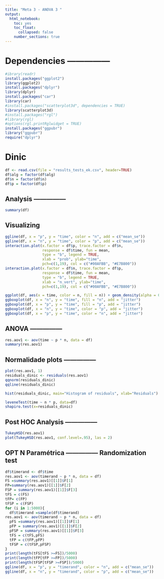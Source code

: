 ```yaml
---
title: "Meta 3 - ANOVA 3 "
output: 
  html_notebook: 
    toc: yes
    toc_float:
      collapsed: false
    number_sections: true
---
```


# Dependencies ---------------

```r
#ibrary(readr)
install.packages("ggplot2")
library(ggplot2)
install.packages("dplyr")
library(dplyr)
install.packages("car")
library(car)
#install.packages("scatterplot3d", dependencies = TRUE)
library(scatterplot3d)
#install.packages("rgl")
#library(rgl)
#options(rgl.printRglwidget = TRUE)
install.packages("ggpubr")
library("ggpubr")
require("dplyr")
```

# Dinic

```r
df <- read.csv(file = "results_tests_ek.csv", header=TRUE)
df$alg = factor(df$alg)
df$n = factor(df$n)
df$p = factor(df$p)
```

## Analysis ---------------

```r
summary(df)
```
## Visualizing

```r
ggline(df, x = "p", y = "time", color = "n", add = c("mean_se"))
ggline(df, x = "n", y = "time", color = "p", add = c("mean_se"))
interaction.plot(x.factor = df$p, trace.factor = df$n, 
                 response = df$time, fun = mean, 
                 type = "b", legend = TRUE, 
                 xlab = "prob", ylab="time",
                 pch=c(1,19), col = c("#00AFBB", "#E7B800"))
interaction.plot(x.factor = df$n, trace.factor = df$p, 
                 response = df$time, fun = mean, 
                 type = "b", legend = TRUE, 
                 xlab = "n_vert", ylab="time",
                 pch=c(1,19), col = c("#00AFBB", "#E7B800"))
```

```r
ggplot(df, aes(x = time, color = n, fill = n)) + geom_density(alpha = 0.1)
ggboxplot(df, x = "n", y = "time", fill = "n", add = "jitter")
ggboxplot(df, x = "p", y = "time", fill = "p", add = "jitter")
ggboxplot(df, x = "n", y = "time", color = "p", add = "jitter")
ggboxplot(df, x = "p", y = "time", color = "n", add = "jitter")
```

## ANOVA ---------------

```r
res.aov1 <- aov(time ~ p * n, data = df)
summary(res.aov1)
```

## Normalidade plots ---------------

```r
plot(res.aov1, 1)
residuals_dinic <- residuals(res.aov1)
qqnorm(residuals_dinic)
qqline(residuals_dinic)

hist(residuals_dinic, main="Histogram of residuals", xlab="Residuals")

leveneTest(time ~ n * p, data=df)
shapiro.test(x=residuals_dinic)
```
## Post HOC Analysis ---------------

```r
TukeyHSD(res.aov1)
plot(TukeyHSD(res.aov1, conf.level=.95), las = 2)
```

## OPT N Paramétrica --------------- Randomization test

```r
df$timerand <- df$time
res.aov1 <- aov(timerand ~ p * n, data = df)
FS =summary(res.aov1)[[1]]$F[1]
FP=summary(res.aov1)[[1]]$F[2]
FSP = summary(res.aov1)[[1]]$F[3]
tFS = c(FS)
tFP= c(FP)
tFSP = c(FSP)
for (i in 1:5000){ 
  df$timerand =sample(df$timerand)
res.aov1 <- aov(timerand ~ p * n, data = df)
  pFS =summary(res.aov1)[[1]]$F[1]
  pFP = summary(res.aov1)[[1]]$F[2]
  pFSP = summary(res.aov1)[[1]]$F[3]
  tFS = c(tFS,pFS)
  tFP = c(tFP,pFP)
  tFSP = c(tFSP,pFSP)
}
print(length(tFS[tFS >=FS])/5000)
print(length(tFP[tFP >=FP])/5000)
print(length(tFSP[tFSP >=FSP])/5000)
ggline(df, x = "p", y = "timerand", color = "n", add = c("mean_se"))
ggline(df, x = "n", y = "timerand", color = "p", add = c("mean_se"))
```
